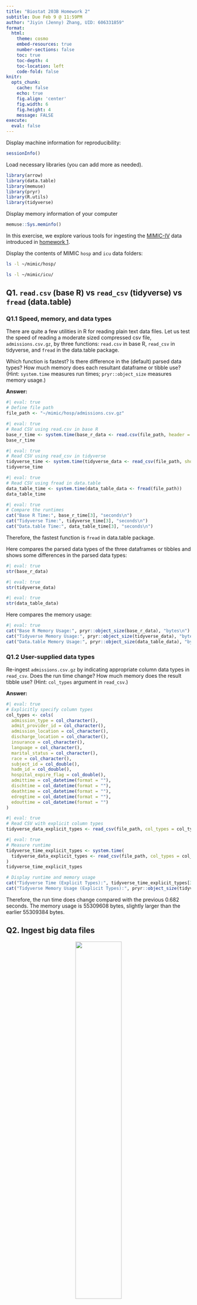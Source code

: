 ```yaml
---
title: "Biostat 203B Homework 2"
subtitle: Due Feb 9 @ 11:59PM
author: "Jiyin (Jenny) Zhang, UID: 606331859"
format:
  html:
    theme: cosmo
    embed-resources: true
    number-sections: false
    toc: true
    toc-depth: 4
    toc-location: left
    code-fold: false
knitr:
  opts_chunk: 
    cache: false    
    echo: true
    fig.align: 'center'
    fig.width: 6
    fig.height: 4
    message: FALSE
execute:
  eval: false    
---
```


Display machine information for reproducibility:
```r
sessionInfo()
```

Load necessary libraries (you can add more as needed).
```r
library(arrow)
library(data.table)
library(memuse)
library(pryr)
library(R.utils)
library(tidyverse)
```

Display memory information of your computer
```r
memuse::Sys.meminfo()
```

In this exercise, we explore various tools for ingesting the [MIMIC-IV](https://mimic.mit.edu/docs/iv/) data introduced in [homework 1](https://ucla-biostat-203b.github.io/2024winter/hw/hw1/hw1.html).

Display the contents of MIMIC `hosp` and `icu` data folders:

```bash
ls -l ~/mimic/hosp/
```

```bash
ls -l ~/mimic/icu/
```

## Q1. `read.csv` (base R) vs `read_csv` (tidyverse) vs `fread` (data.table)

### Q1.1 Speed, memory, and data types

There are quite a few utilities in R for reading plain text data files. Let us test the speed of reading a moderate sized compressed csv file, `admissions.csv.gz`, by three functions: `read.csv` in base R, `read_csv` in tidyverse, and `fread` in the data.table package.

Which function is fastest? Is there difference in the (default) parsed data types? How much memory does each resultant dataframe or tibble use? (Hint: `system.time` measures run times; `pryr::object_size` measures memory usage.)

**Answer:**

```r
#| eval: true
# Define file path
file_path <- "~/mimic/hosp/admissions.csv.gz"
```

```r
#| eval: true
# Read CSV using read.csv in base R
base_r_time <- system.time(base_r_data <- read.csv(file_path, header = TRUE))
base_r_time
```

```r
#| eval: true
# Read CSV using read_csv in tidyverse
tidyverse_time <- system.time(tidyverse_data <- read_csv(file_path, show_col_types = FALSE))
tidyverse_time
```

```r
#| eval: true
# Read CSV using fread in data.table
data_table_time <- system.time(data_table_data <- fread(file_path))
data_table_time
```
```r
#| eval: true
# Compare the runtimes
cat("Base R Time:", base_r_time[3], "seconds\n")
cat("Tidyverse Time:", tidyverse_time[3], "seconds\n")
cat("Data.table Time:", data_table_time[3], "seconds\n")

```
Therefore, the fastest function is `fread` in data.table package.

Here compares the parsed data types of the three dataframes or tibbles and shows some differences in the parsed data types:

```r
#| eval: true
str(base_r_data)
```

```r
#| eval: true
str(tidyverse_data)
```

```r
#| eval: true
str(data_table_data)
```
Here compares the memory usage:

```r
#| eval: true
cat("Base R Memory Usage:", pryr::object_size(base_r_data), "bytes\n")
cat("Tidyverse Memory Usage:", pryr::object_size(tidyverse_data), "bytes\n")
cat("Data.table Memory Usage:", pryr::object_size(data_table_data), "bytes\n")
```

### Q1.2 User-supplied data types

Re-ingest `admissions.csv.gz` by indicating appropriate column data types in `read_csv`. Does the run time change? How much memory does the result tibble use? (Hint: `col_types` argument in `read_csv`.)

**Answer:**

```r
#| eval: true
# Explicitly specify column types
col_types <- cols(
  admission_type = col_character(),
  admit_provider_id = col_character(),
  admission_location = col_character(),
  discharge_location = col_character(),
  insurance = col_character(),
  language = col_character(),
  marital_status = col_character(),
  race = col_character(),
  subject_id = col_double(),
  hadm_id = col_double(),
  hospital_expire_flag = col_double(),
  admittime = col_datetime(format = ""),
  dischtime = col_datetime(format = ""),
  deathtime = col_datetime(format = ""),
  edregtime = col_datetime(format = ""),
  edouttime = col_datetime(format = "")
)
```

```r
#| eval: true
# Read CSV with explicit column types
tidyverse_data_explicit_types <- read_csv(file_path, col_types = col_types)
```
```r
#| eval: true
# Measure runtime
tidyverse_time_explicit_types <- system.time(
  tidyverse_data_explicit_types <- read_csv(file_path, col_types = col_types)
)
tidyverse_time_explicit_types
```
```r
# Display runtime and memory usage
cat("Tidyverse Time (Explicit Types):", tidyverse_time_explicit_types[3], "seconds\n")
cat("Tidyverse Memory Usage (Explicit Types):", pryr::object_size(tidyverse_data_explicit_types), "bytes\n")

```
Therefore, the run time does change compared with the previous 0.682 seconds. The memory usage is 55309608 bytes, slightly larger than the earlier 55309384 bytes.

## Q2. Ingest big data files

<p align="center">
  <img src="./bigfile.png" width="50%">
</p>

Let us focus on a bigger file, `labevents.csv.gz`, which is about 125x bigger than `admissions.csv.gz`.
```bash
ls -l ~/mimic/hosp/labevents.csv.gz
```
Display the first 10 lines of this file.
```bash
zcat < ~/mimic/hosp/labevents.csv.gz | head -10
```

### Q2.1 Ingest `labevents.csv.gz` by `read_csv`

<p align="center">
  <img src="./readr_logo.png" width="20%">
</p>

Try to ingest `labevents.csv.gz` using `read_csv`. What happens? If it takes more than 5 minutes on your computer, then abort the program and report your findings. 

**Answer:**

```r
# Define file path
labevents_file_path <- "~/mimic/hosp/labevents.csv.gz"
# Try reading labevents.csv.gz
labevents_data <- read_csv(labevents_file_path)
```
I waited for 5 minutes and the code did not finish running. Therefore, I aborted the program. The reason is that my memory size is 8GB and I expect this labevents.csv.gz file is too large to fit into my memory.

### Q2.2 Ingest selected columns of `labevents.csv.gz` by `read_csv`

Try to ingest only columns `subject_id`, `itemid`, `charttime`, and `valuenum` in `labevents.csv.gz` using `read_csv`.  Does this solve the ingestion issue? (Hint: `col_select` argument in `read_csv`.)

**Answer:**

```r
#| eval: true
labevents_data <- read_csv(
  labevents_file_path, 
  col_select = c(subject_id, itemid, charttime, valuenum)
  )

```

The code did not finish running after 5 minutes. Therefore, I aborted the program. The reason is also that my memory size is 8GB and I expect this labevents.csv.gz file is too large to fit into my memory.

### Q2.3 Ingest subset of `labevents.csv.gz`

<p align="center">
  <img src="./linux_logo.png" width="20%">
</p>

Our first strategy to handle this big data file is to make a subset of the `labevents` data.  Read the [MIMIC documentation](https://mimic.mit.edu/docs/iv/modules/hosp/labevents/) for the content in data file `labevents.csv`.

In later exercises, we will only be interested in the following lab items: creatinine (50912), potassium (50971), sodium (50983), chloride (50902), bicarbonate (50882), hematocrit (51221), white blood cell count (51301), and glucose (50931) and the following columns: `subject_id`, `itemid`, `charttime`, `valuenum`. Write a Bash command to extract these columns and rows from `labevents.csv.gz` and save the result to a new file `labevents_filtered.csv.gz` in the current working directory. (Hint: use `zcat <` to pipe the output of `labevents.csv.gz` to `awk` and then to `gzip` to compress the output. To save render time, put `#| eval: false` at the beginning of this code chunk.)

Display the first 10 lines of the new file `labevents_filtered.csv.gz`. How many lines are in this new file? How long does it take `read_csv` to ingest `labevents_filtered.csv.gz`?

**Answer:**

```bash
zcat < ~/mimic/hosp/labevents.csv.gz | head -3

```

```bash
#| eval: false
zcat < ~/mimic/hosp/labevents.csv.gz | 
  awk -F',' '($3 == 50912 || $5 == 50971 || $3 == 50983 || $3 == 50902 || $3 == 50882 || $3 == 51221 || $3 == 51301 || $3 == 50931) {print $2","$4","$7","$10}' | 
  gzip > labevents_filtered.csv.gz
```

```bash
zcat < labevents_filtered.csv.gz | head -n 10
```

```bash
zcat < labevents_filtered.csv.gz | wc -l
```

```r
# Define file path
labevents_filtered_file_path <- "~/mimic/hosp/labevents_filtered.csv.gz"
# Measure runtime
labevents_filtered_data <- system.time(
  read_csv(labevents_filtered_file_path)
)
```

### Q2.4 Ingest `labevents.csv` by Apache Arrow

<p align="center">
  <img src="./arrow_logo.png" width="30%">
</p>

Our second strategy is to use [Apache Arrow](https://arrow.apache.org/) for larger-than-memory data analytics. Unfortunately Arrow does not work with gz files directly. First decompress `labevents.csv.gz` to `labevents.csv` and put it in the current working directory. To save render time, put `#| eval: false` at the beginning of this code chunk.

Then use [`arrow::open_dataset`](https://arrow.apache.org/docs/r/reference/open_dataset.html) to ingest `labevents.csv`, select columns, and filter `itemid` as in Q2.3. How long does the ingest+select+filter process take? Display the number of rows and the first 10 rows of the result tibble, and make sure they match those in Q2.3. (Hint: use `dplyr` verbs for selecting columns and filtering rows.)

Write a few sentences to explain what is Apache Arrow. Imagine you want to explain it to a layman in an elevator. 

### Q2.5 Compress `labevents.csv` to Parquet format and ingest/select/filter

<p align="center">
  <img src="./parquet_logo.png" width="30%">
</p>

Re-write the csv file `labevents.csv` in the binary Parquet format (Hint: [`arrow::write_dataset`](https://arrow.apache.org/docs/r/reference/write_dataset.html).) How large is the Parquet file(s)? How long does the ingest+select+filter process of the Parquet file(s) take? Display the number of rows and the first 10 rows of the result tibble and make sure they match those in Q2.3. (Hint: use `dplyr` verbs for selecting columns and filtering rows.)

Write a few sentences to explain what is the Parquet format. Imagine you want to explain it to a layman in an elevator.

### Q2.6 DuckDB

<p align="center">
  <img src="./duckdb_logo.png" width="20%">
</p>

Ingest the Parquet file, convert it to a DuckDB table by [`arrow::to_duckdb`](https://arrow.apache.org/docs/r/reference/to_duckdb.html), select columns, and filter rows as in Q2.5. How long does the ingest+convert+select+filter process take? Display the number of rows and the first 10 rows of the result tibble and make sure they match those in Q2.3. (Hint: use `dplyr` verbs for selecting columns and filtering rows.)

Write a few sentences to explain what is DuckDB. Imagine you want to explain it to a layman in an elevator.

## Q3. Ingest and filter `chartevents.csv.gz`

[`chartevents.csv.gz`](https://mimic.mit.edu/docs/iv/modules/icu/chartevents/) contains all the charted data available for a patient. During their ICU stay, the primary repository of a patient’s information is their electronic chart. The `itemid` variable indicates a single measurement type in the database. The `value` variable is the value measured for `itemid`. The first 10 lines of `chartevents.csv.gz` are
```bash
zcat < ~/mimic/icu/chartevents.csv.gz | head -10
```
[`d_items.csv.gz`](https://mimic.mit.edu/docs/iv/modules/icu/d_items/) is the dictionary for the `itemid` in `chartevents.csv.gz`.
```bash
zcat < ~/mimic/icu/d_items.csv.gz | head -10
```
In later exercises, we are interested in the vitals for ICU patients: heart rate (220045), mean non-invasive blood pressure (220181), systolic non-invasive blood pressure (220179), body temperature in Fahrenheit (223761), and respiratory rate (220210). Retrieve a subset of `chartevents.csv.gz` only containing these items, using the favorite method you learnt in Q2. 

Document the steps and show code. Display the number of rows and the first 10 rows of the result tibble.

